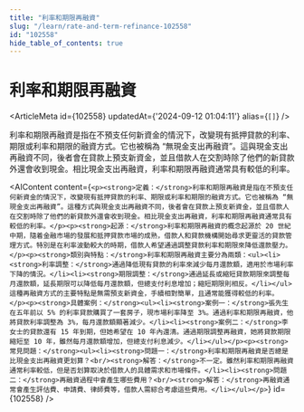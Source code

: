 ```yaml
---
title: "利率和期限再融資"
slug: "/learn/rate-and-term-refinance-102558"
id: "102558"
hide_table_of_contents: true
---
```



# 利率和期限再融資

<ArticleMeta id={102558} updatedAt={'2024-09-12 01:04:11'} alias={`[]`} />
<div className='border-solid border-b border-t-0 my-4 border-[var(--ifm-color-gray-300)]' />

利率和期限再融資是指在不預支任何新資金的情況下，改變現有抵押貸款的利率、期限或利率和期限的融資方式。它也被稱為 “無現金支出再融資”。這與現金支出再融資不同，後者會在貸款上預支新資金，並且借款人在交割時除了他們的新貸款外還會收到現金。相比現金支出再融資，利率和期限再融資通常具有較低的利率。

<AIContent content={`<p><strong>定義：</strong>利率和期限再融資是指在不預支任何新資金的情況下，改變現有抵押貸款的利率、期限或利率和期限的融資方式。它也被稱為 “無現金支出再融資”。這種方式與現金支出再融資不同，後者會在貸款上預支新資金，並且借款人在交割時除了他們的新貸款外還會收到現金。相比現金支出再融資，利率和期限再融資通常具有較低的利率。</p><p><strong>起源：</strong>利率和期限再融資的概念起源於 20 世紀中期，隨着金融市場的發展和抵押貸款市場的成熟，借款人和貸款機構開始尋求更靈活的貸款管理方式。特別是在利率波動較大的時期，借款人希望通過調整貸款利率和期限來降低還款壓力。</p><p><strong>類別與特點：</strong>利率和期限再融資主要分為兩類：<ul><li><strong>利率調整：</strong>通過降低現有貸款的利率來減少每月還款額，適用於市場利率下降的情況。</li><li><strong>期限調整：</strong>通過延長或縮短貸款期限來調整每月還款額，延長期限可以降低每月還款額，但總支付利息增加；縮短期限則相反。</li></ul>這種再融資方式的主要特點是無需預支新資金，手續相對簡單，且通常能獲得較低的利率。</p><p><strong>具體案例：</strong><ul><li><strong>案例一：</strong>張先生在五年前以 5% 的利率貸款購買了一套房子，現市場利率降至 3%。通過利率和期限再融資，他將貸款利率調整為 3%，每月還款額顯著減少。</li><li><strong>案例二：</strong>李女士的貸款還有 15 年到期，但她希望在 10 年內還清。通過期限調整再融資，她將貸款期限縮短至 10 年，雖然每月還款額增加，但總支付利息減少。</li></ul></p><p><strong>常見問題：</strong><ul><li><strong>問題一：</strong>利率和期限再融資是否總是比現金支出再融資更划算？<br/><strong>解答：</strong>不一定。雖然利率和期限再融資通常利率較低，但是否划算取決於借款人的具體需求和市場條件。</li><li><strong>問題二：</strong>再融資過程中會產生哪些費用？<br/><strong>解答：</strong>再融資通常會產生評估費、申請費、律師費等，借款人需綜合考慮這些費用。</li></ul></p>`} id={102558} />
